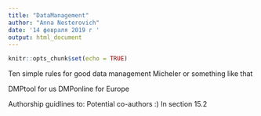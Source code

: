 ```yaml
---
title: "DataManagement"
author: "Anna Nesterovich"
date: '14 февраля 2019 г '
output: html_document
---
```


```r
knitr::opts_chunk$set(echo = TRUE)
```

Ten simple rules for good data management 
Micheler or something like that

DMPtool for us
DMPonline for Europe

Authorship guidlines
to: Potential co-authors :) In section 15.2